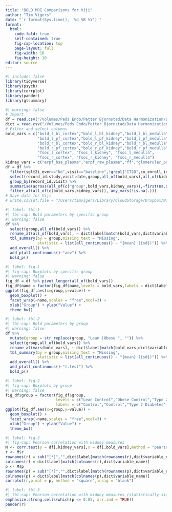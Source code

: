 ```yaml
---
title: "BOLD MRI Comparisons for Viji"
author: "Tim Vigers"
date: "`r format(Sys.time(), '%d %B %Y')`"
format:
  html:
    code-fold: true
    self-contained: true
    fig-cap-location: top
    page-layout: full
    fig-width: 10
    fig-height: 10
editor: source
---
```


```r
#| include: false
library(tidyverse)
library(psych)
library(corrplot)
library(pander)
library(gtsummary)
```

```r
#| warning: false
# Import
df = read.csv("/Volumes/Peds Endo/Petter Bjornstad/Data Harmonization/Data Clean/harmonized_dataset.csv",na.strings = "")
dict = read.csv("/Volumes/Peds Endo/Petter Bjornstad/Data Harmonization/data_dictionary_master.csv")
# Filter and select columns
bold_vars = c("bold_l_bl_cortex","bold_l_bl_kidney","bold_l_bl_medulla",
              "bold_l_pf_cortex","bold_l_pf_kidney","bold_l_pf_medulla",
              "bold_r_bl_cortex","bold_r_bl_kidney","bold_r_bl_medulla",
              "bold_r_pf_cortex","bold_r_pf_kidney","bold_r_pf_medulla",
              "fsoc_l_cortex", "fsoc_l_kidney", "fsoc_l_medulla", 
              "fsoc_r_cortex", "fsoc_r_kidney", "fsoc_r_medulla")
kidney_vars = c("erpf_bsa_plasma","erpf_raw_plasma","ff","glomerular_pressure")
df = df %>% 
  filter(sglt2i_ever=="No",visit=="baseline",!grepl("IT2D",co_enroll_id)) %>%
  select(record_id:study,visit:date,group,all_of(bold_vars),all_of(kidney_vars)) %>%
  group_by(record_id,visit) %>%
  summarise(across(all_of(c("group",bold_vars,kidney_vars)),~first(na.omit(.x))),.groups = "drop") %>%
  filter_at(all_of(c(bold_vars,kidney_vars)), any_vars(!is.na(.)))
# Save data for Viji
# write.csv(df,file = "/Users/timvigers/Library/CloudStorage/Dropbox/Work/Shared/Michigan/CHCO_Sample_IDs_Clinical/bold_mri_for_viji_2023_03_14.csv")
```

```r
#| label: tbl-1
#| tbl-cap: Bold parameters by specific group
#| warning: false
df %>% 
  select(group,all_of(bold_vars)) %>%
  rename_at(all_of(bold_vars), ~ dict$label[match(bold_vars,dict$variable_name)]) %>%
  tbl_summary(by = group,missing_text = "Missing",
              statistic = list(all_continuous() ~ "{mean} ({sd})")) %>%
  add_overall() %>%
  add_p(all_continuous()~"aov") %>%
  bold_p() 
```

```r
#| label: fig-1
#| fig-cap: Boxplots by specific group
#| warning: false
fig_df = df %>% pivot_longer(all_of(bold_vars))
fig_df$name = factor(fig_df$name,levels = bold_vars,labels = dict$label[match(bold_vars,dict$variable_name)])
ggplot(fig_df,aes(x=group,y=value)) + 
  geom_boxplot() + 
  facet_wrap(~name,scales = "free",ncol=3) +
  xlab("Group") + ylab("Value") +
  theme_bw()
```

```r
#| label: tbl-2
#| tbl-cap: Bold parameters by group
#| warning: false
df %>% 
  mutate(group = str_replace(group, "Lean |Obese ", "")) %>%
  select(group,all_of(bold_vars)) %>%
  rename_at(vars(bold_vars), ~ dict$label[match(bold_vars,dict$variable_name)]) %>%
  tbl_summary(by = group,missing_text = "Missing",
              statistic = list(all_continuous() ~ "{mean} ({sd})")) %>%
  add_overall() %>%
  add_p(all_continuous()~"t.test") %>%
  bold_p() 
```

```r
#| label: fig-2
#| fig-cap: Boxplots by group
#| warning: false
fig_df$group = factor(fig_df$group,
                      levels = c("Lean Control","Obese Control","Type 2 Diabetes"),
                      labels = c("Control","Control","Type 2 Diabetes"))
ggplot(fig_df,aes(x=group,y=value)) + 
  geom_boxplot() + 
  facet_wrap(~name,scales = "free",ncol=3) +
  xlab("Group") + ylab("Value") +
  theme_bw()
```

```r
#| label: fig-3
#| fig-cap: Pearson correlation with kidney measures
M <- corr.test(y = df[,kidney_vars],x = df[,bold_vars],method = "pearson")
r <- M$r
rownames(r) = sub("[*]","",dict$label[match(rownames(r),dict$variable_name)])
colnames(r) = dict$label[match(colnames(r),dict$variable_name)]
p <- M$p
rownames(p) = sub("[*]","",dict$label[match(rownames(p),dict$variable_name)])
colnames(p) = dict$label[match(colnames(p),dict$variable_name)]
corrplot(r,p.mat = p, method = "square",insig = "blank")
```

```r
#| label: tbl-3
#| tbl-cap: Pearson correlation with kidney measures (statistically significant values in bold)
emphasize.strong.cells(which(p <= 0.05, arr.ind = TRUE))
pander(r)
```